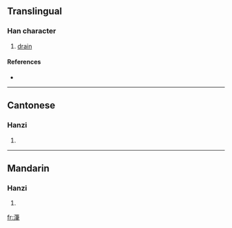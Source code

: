 {{see|滗}}
==Translingual==

===Han character===
{{Han char|rn=85|rad=水|as=12|sn=15|four=3815<sub>7</sub>|canj=水竹中手 (EHLQ)}}

# [[drain]]

====References====
* {{Han ref|kx=0651.020|dkj=18291|hdz=31743.080|uh=6F77|ud=28535|bh=E65F|bd=58975}}

----

==Cantonese==

===Hanzi===
{{yue-hanzi|jyut=|y=bat1, bei3}}

# {{defn|Cantonese}}

----

==Mandarin==

===Hanzi===
{{cmn-hanzi|sim=滗|pin=[[bǐ]] ([[bi3]])|wg=pi<sup>3</sup>}}

# {{defn|Mandarin}}

[[fr:潷]]